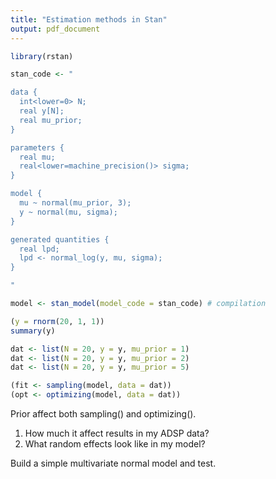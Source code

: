 ```yaml
---
title: "Estimation methods in Stan"
output: pdf_document
---
```


```r

library(rstan)

stan_code <- "

data {
  int<lower=0> N;
  real y[N];
  real mu_prior;
}

parameters {
  real mu;
  real<lower=machine_precision()> sigma;
}

model {
  mu ~ normal(mu_prior, 3);
  y ~ normal(mu, sigma);
}

generated quantities {
  real lpd;
  lpd <- normal_log(y, mu, sigma); 
}

"

model <- stan_model(model_code = stan_code) # compilation

(y = rnorm(20, 1, 1))
summary(y)

dat <- list(N = 20, y = y, mu_prior = 1)
dat <- list(N = 20, y = y, mu_prior = 2)
dat <- list(N = 20, y = y, mu_prior = 5)

(fit <- sampling(model, data = dat))
(opt <- optimizing(model, data = dat))

```

Prior affect both sampling() and optimizing().

1. How much it affect results in my ADSP data?
2. What random effects look like in my model?

Build a simple multivariate normal model and test.
